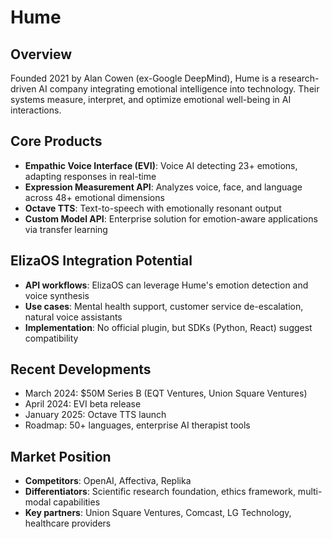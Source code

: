 # Hume

## Overview

Founded 2021 by Alan Cowen (ex-Google DeepMind), Hume is a research-driven AI company integrating emotional intelligence into technology. Their systems measure, interpret, and optimize emotional well-being in AI interactions.

## Core Products

- **Empathic Voice Interface (EVI)**: Voice AI detecting 23+ emotions, adapting responses in real-time
- **Expression Measurement API**: Analyzes voice, face, and language across 48+ emotional dimensions
- **Octave TTS**: Text-to-speech with emotionally resonant output
- **Custom Model API**: Enterprise solution for emotion-aware applications via transfer learning

## ElizaOS Integration Potential

- **API workflows**: ElizaOS can leverage Hume's emotion detection and voice synthesis
- **Use cases**: Mental health support, customer service de-escalation, natural voice assistants
- **Implementation**: No official plugin, but SDKs (Python, React) suggest compatibility

## Recent Developments

- March 2024: $50M Series B (EQT Ventures, Union Square Ventures)
- April 2024: EVI beta release
- January 2025: Octave TTS launch
- Roadmap: 50+ languages, enterprise AI therapist tools

## Market Position

- **Competitors**: OpenAI, Affectiva, Replika
- **Differentiators**: Scientific research foundation, ethics framework, multi-modal capabilities
- **Key partners**: Union Square Ventures, Comcast, LG Technology, healthcare providers
